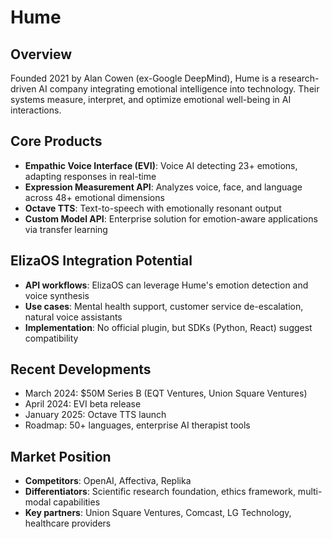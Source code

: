 # Hume

## Overview

Founded 2021 by Alan Cowen (ex-Google DeepMind), Hume is a research-driven AI company integrating emotional intelligence into technology. Their systems measure, interpret, and optimize emotional well-being in AI interactions.

## Core Products

- **Empathic Voice Interface (EVI)**: Voice AI detecting 23+ emotions, adapting responses in real-time
- **Expression Measurement API**: Analyzes voice, face, and language across 48+ emotional dimensions
- **Octave TTS**: Text-to-speech with emotionally resonant output
- **Custom Model API**: Enterprise solution for emotion-aware applications via transfer learning

## ElizaOS Integration Potential

- **API workflows**: ElizaOS can leverage Hume's emotion detection and voice synthesis
- **Use cases**: Mental health support, customer service de-escalation, natural voice assistants
- **Implementation**: No official plugin, but SDKs (Python, React) suggest compatibility

## Recent Developments

- March 2024: $50M Series B (EQT Ventures, Union Square Ventures)
- April 2024: EVI beta release
- January 2025: Octave TTS launch
- Roadmap: 50+ languages, enterprise AI therapist tools

## Market Position

- **Competitors**: OpenAI, Affectiva, Replika
- **Differentiators**: Scientific research foundation, ethics framework, multi-modal capabilities
- **Key partners**: Union Square Ventures, Comcast, LG Technology, healthcare providers
